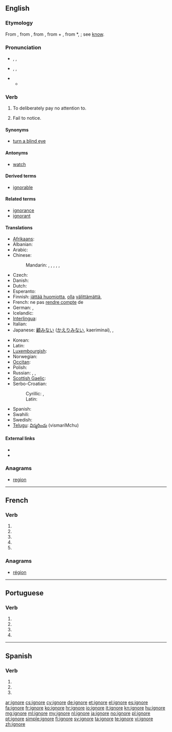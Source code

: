 {{also|ignoré}}
==English==

===Etymology===
From {{etyl|fr}} {{term|ignorer}}, from {{etyl|la}} {{term|ignorare||to have no knowledge of, mistake, take no notice of, ignore}}, from {{term|ignarus||not knowing}}, from {{term|in}} + {{term|gnarus||knowing}}, from *{{term||gnoscere}}, {{term|noscere}}; see [[know]].

===Pronunciation===
* {{a|RP}} {{enPR|ĭgnyô'}}, {{IPA|/ɪɡˈnjɔː/}}, {{SAMPA|/Ig"nO:/}}
* {{a|US}} {{enPR|ĭgnōr'}}, {{IPA|/ɪɡˈnoʊɹ/}}, {{SAMPA|/Ig"noUr\/}}
* {{audio|En-us-ignore.ogg|Audio (US)}}
** {{rhymes|ɔː(r)}}

===Verb===
{{en-verb|ignor|ing}}

# To deliberately pay no attention to.
# {{obsolete}} Fail to notice.

====Synonyms====
* [[turn a blind eye]]

====Antonyms====
* [[watch]]

====Derived terms====
* [[ignorable]]

====Related terms====
* [[ignorance]]
* [[ignorant]]

====Translations====
{{trans-top|to deliberately pay no attention to}}
* [[Afrikaans]]: {{t|af|ignoreer}}
* Albanian: {{t|sq|injoroj}}
* Arabic: {{t|ar|تجاهل|tr=tajaahala}}
* Chinese:
*: Mandarin: {{t|cmn|忽視|sc=Hani}},  {{t|cmn|忽视|tr=hūshì|sc=Hani}},  {{t-|cmn|忽略|tr=hūlüè|sc=Hani}},  {{t|cmn|不理|tr=bù lǐ|sc=Hani}},  {{t-|cmn|不問|sc=Hani}},  {{t-|cmn|不问|tr=bù wèn|sc=Hani}}
* Czech: {{t-|cs|ignorovat}}
* Danish: {{t-|da|ignorere}}
* Dutch: {{t+|nl|negeren}}
* Esperanto: {{t+|eo|ignori|xs=Esperanto}}
* Finnish: [[jättää huomiotta]], [[olla]] [[välittää|välittämättä]], {{t|fi|sivuttaa}}
* French: ne pas [[rendre compte]] de<!--note: "ignorer" is incorrect; this means "to be ignorant of", not "to ignore"-->
* German: {{t+|de|ignorieren}}, {{t+|de|missachten}}
* Icelandic: {{t-|is|hunsa}}
* [[Interlingua]]: {{t|ia|ignorar}}
* Italian: {{t+|it|ignorare}}
* Japanese: [[顧みない]] ([[かえりみない]], kaeriminai),  {{t|ja|無視する|tr=mushi-suru}},  {{t|ja|目をつぶる|tr=me-o tsuburu}}
{{trans-mid}}
* Korean: {{t|ko|무시하다|tr=mu-si-ha-da|sc=Hang}}
* Latin: {{t|la|ignoro}}
* [[Luxembourgish]]: {{t|lb|ignoréieren}}
* Norwegian: {{t-|no|ignorere}}
* [[Occitan]]: {{t+|oc|ignorar|xs=Occitan}}
* Polish: {{t+|pl|ignorować}}
* Russian: {{t+|ru|игнорировать|tr=ignorírovat'}},  {{t+|ru|пренебрегать|tr=prenebregát'}},  {{t|ru|не принимать во внимание|tr=ne prinimát' vo vnimánije}}
* [[Scottish Gaelic]]: {{t-|gd|leig seachad|xs=Scottish Gaelic}}
* Serbo-Croatian:
*: Cyrillic: {{t|sh|игнорисати|tr=ignorisati|sc=Cyrl}}, {{t|sh|игнорирати|tr=ignorirati|sc=Cyrl}}
*: Latin: {{t|sh|ignorisati}}
* Spanish: {{t+|es|ignorar}}
* Swahili: {{t+|sw|puuza|xs=Swahili}}
* Swedish: {{t+|sv|ignorera}}
* [[Telugu]]: [[విస్మరించు]] (vismariMchu)
{{trans-bottom}}

====External links====
* {{R:Webster 1913}}
* {{R:Century 1911}}

===Anagrams===
* [[region#English|region]]

----

==French==

===Verb===
{{fr-verb-form}}

# {{conjugation of|ignorer||1|s|pres|ind|lang=fr}}
# {{conjugation of|ignorer||3|s|pres|ind|lang=fr}}
# {{conjugation of|ignorer||1|s|pres|sub|lang=fr}}
# {{conjugation of|ignorer||3|s|pres|sub|lang=fr}}
# {{conjugation of|ignorer||2|s|imp|lang=fr}}

===Anagrams===
* [[région#French|région]]

----

==Portuguese==

===Verb===
{{pt-verb form}}

# {{pt-verb form of|ignorar|ar|subjunctive|present|singular|first}}
# {{pt-verb form of|ignorar|ar|subjunctive|present|singular|third}}
# {{pt-verb form of|ignorar|ar|imperative|affirmative|singular|third|}}
# {{pt-verb form of|ignorar|ar|imperative|negative|singular|third|}}

----

==Spanish==

===Verb===
{{es-verb-form|ignorar}}

# {{es-verb form of|ending=ar|mood=subjunctive|tense=present|pers=1|number=singular|[[ignorar]]}}
# {{es-verb form of|ending=ar|mood=subjunctive|tense=present|pers=2|formal=yes|number=singular|[[ignorar]]}}
# {{es-verb form of|ending=ar|mood=subjunctive|tense=present|pers=3|number=singular|[[ignorar]]}}

[[ar:ignore]]
[[cs:ignore]]
[[cy:ignore]]
[[de:ignore]]
[[et:ignore]]
[[el:ignore]]
[[es:ignore]]
[[fa:ignore]]
[[fr:ignore]]
[[ko:ignore]]
[[hr:ignore]]
[[io:ignore]]
[[it:ignore]]
[[kn:ignore]]
[[hu:ignore]]
[[mg:ignore]]
[[ml:ignore]]
[[my:ignore]]
[[nl:ignore]]
[[ja:ignore]]
[[no:ignore]]
[[pl:ignore]]
[[pt:ignore]]
[[simple:ignore]]
[[fi:ignore]]
[[sv:ignore]]
[[ta:ignore]]
[[te:ignore]]
[[vi:ignore]]
[[zh:ignore]]